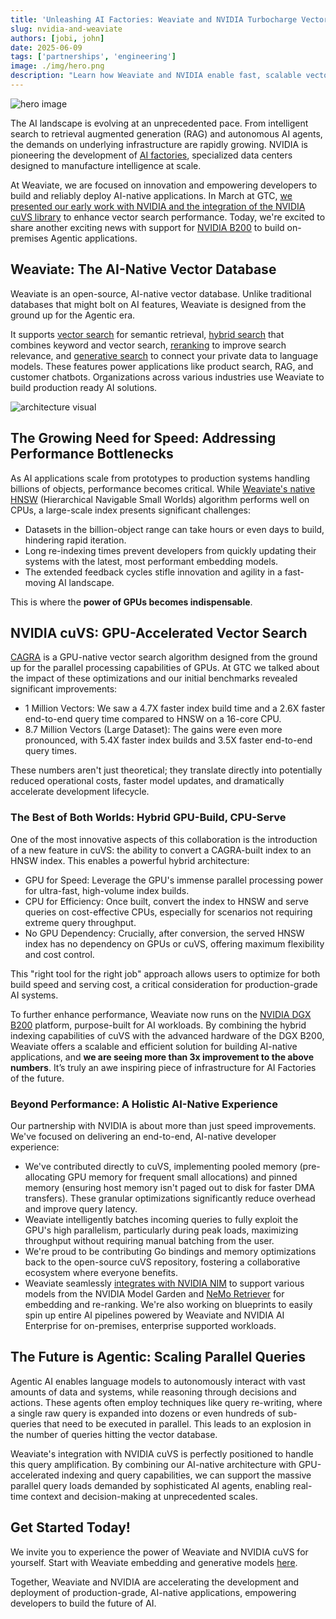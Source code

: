 ```yaml
---
title: 'Unleashing AI Factories: Weaviate and NVIDIA Turbocharge Vector Search with GPU Acceleration '
slug: nvidia-and-weaviate
authors: [jobi, john]
date: 2025-06-09
tags: ['partnerships', 'engineering']
image: ./img/hero.png
description: "Learn how Weaviate and NVIDIA enable fast, scalable vector search for agentic AI."
---
```


![hero image](./img/hero.png)

The AI landscape is evolving at an unprecedented pace. From intelligent search to retrieval augmented generation (RAG) and autonomous AI agents, the demands on underlying infrastructure are rapidly growing. NVIDIA is pioneering the development of [AI factories](https://blogs.nvidia.com/blog/ai-factory/), specialized data centers designed to manufacture intelligence at scale.

At Weaviate, we are focused on innovation and empowering developers to build and reliably deploy AI-native applications. In March at GTC, [we presented our early work with NVIDIA and the integration of the NVIDIA cuVS library](https://www.nvidia.com/gtc/session-catalog/?search=Weaviate&tab.catalogallsessionstab=16566177511100015Kus#/session/1725741930792001U8IR) to enhance vector search performance. Today, we're excited to share another exciting news with support for [NVIDIA B200](https://www.nvidia.com/en-us/data-center/dgx-b200/) to build on-premises Agentic applications. 

## Weaviate: The AI-Native Vector Database

Weaviate is an open-source, AI-native vector database. Unlike traditional databases that might bolt on AI features, Weaviate is designed from the ground up for the Agentic era. 

It supports [vector search](https://docs.weaviate.io/weaviate/search/similarity) for semantic retrieval, [hybrid search](https://docs.weaviate.io/weaviate/search/hybrid) that combines keyword and vector search, [reranking](https://docs.weaviate.io/weaviate/search/rerank) to improve search relevance, and [generative search](https://docs.weaviate.io/weaviate/search/generative) to connect your private data to language models. These features power applications like product search, RAG, and customer chatbots. Organizations across various industries use Weaviate to build production ready AI solutions. 

![architecture visual](./img/image1.png)

## The Growing Need for Speed: Addressing Performance Bottlenecks

As AI applications scale from prototypes to production systems handling billions of objects, performance becomes critical. While [Weaviate's native HNSW](https://docs.weaviate.io/weaviate/concepts/vector-index#hierarchical-navigable-small-world-hnsw-index) (Hierarchical Navigable Small Worlds) algorithm performs well on CPUs, a large-scale index presents significant challenges:

* Datasets in the billion-object range can take hours or even days to build, hindering rapid iteration.  
* Long re-indexing times prevent developers from quickly updating their systems with the latest, most performant embedding models.  
* The extended feedback cycles stifle innovation and agility in a fast-moving AI landscape.


This is where the **power of GPUs becomes indispensable**.

## NVIDIA cuVS: GPU-Accelerated Vector Search

[CAGRA](https://arxiv.org/abs/2308.15136) is a GPU-native vector search algorithm designed from the ground up for the parallel processing capabilities of GPUs. At GTC we talked about the impact of these optimizations and our initial benchmarks revealed significant improvements:

* 1 Million Vectors: We saw a 4.7X faster index build time and a 2.6X faster end-to-end query time compared to HNSW on a 16-core CPU.  
* 8.7 Million Vectors (Large Dataset): The gains were even more pronounced, with 5.4X faster index builds and 3.5X faster end-to-end query times.


These numbers aren't just theoretical; they translate directly into potentially reduced operational costs, faster model updates, and dramatically accelerate development lifecycle.

### The Best of Both Worlds: Hybrid GPU-Build, CPU-Serve

One of the most innovative aspects of this collaboration is the introduction of a new feature in cuVS: the ability to convert a CAGRA-built index to an HNSW index. This enables a powerful hybrid architecture:

* GPU for Speed: Leverage the GPU's immense parallel processing power for ultra-fast, high-volume index builds.  
* CPU for Efficiency: Once built, convert the index to HNSW and serve queries on cost-effective CPUs, especially for scenarios not requiring extreme query throughput.  
* No GPU Dependency: Crucially, after conversion, the served HNSW index has no dependency on GPUs or cuVS, offering maximum flexibility and cost control.

This "right tool for the right job" approach allows users to optimize for both build speed and serving cost, a critical consideration for production-grade AI systems.

To further enhance performance, Weaviate now runs on the [NVIDIA DGX B200](https://www.nvidia.com/en-us/data-center/dgx-b200/) platform, purpose-built for AI workloads. By combining the hybrid indexing capabilities of cuVS with the advanced hardware of the DGX B200, Weaviate offers a scalable and efficient solution for building AI-native applications, and **we are seeing more than 3x improvement to the above numbers**. It’s truly an awe inspiring piece of infrastructure for AI Factories of the future. 

### Beyond Performance: A Holistic AI-Native Experience

Our partnership with NVIDIA is about more than just speed improvements. We've focused on delivering an end-to-end, AI-native developer experience:

* We've contributed directly to cuVS, implementing pooled memory (pre-allocating GPU memory for frequent small allocations) and pinned memory (ensuring host memory isn't paged out to disk for faster DMA transfers). These granular optimizations significantly reduce overhead and improve query latency.  
* Weaviate intelligently batches incoming queries to fully exploit the GPU's high parallelism, particularly during peak loads, maximizing throughput without requiring manual batching from the user.  
* We're proud to be contributing Go bindings and memory optimizations back to the open-source cuVS repository, fostering a collaborative ecosystem where everyone benefits.  
* Weaviate seamlessly [integrates with NVIDIA NIM](https://docs.weaviate.io/weaviate/model-providers/nvidia) to support various models from the NVIDIA Model Garden and [NeMo Retriever](https://developer.nvidia.com/nemo-retriever/?sortBy=developer_learning_library%2Fsort%2Ffeatured_in.nemo_retriever%3Adesc%2Ctitle%3Aasc&hitsPerPage=12) for embedding and re-ranking. We're also working on blueprints to easily spin up entire AI pipelines powered by Weaviate and NVIDIA AI Enterprise for on-premises, enterprise supported workloads.

## The Future is Agentic: Scaling Parallel Queries

Agentic AI enables language models to autonomously interact with vast amounts of data and systems, while reasoning through decisions and actions. These agents often employ techniques like query re-writing, where a single raw query is expanded into dozens or even hundreds of sub-queries that need to be executed in parallel. This leads to an explosion in the number of queries hitting the vector database.

Weaviate's integration with NVIDIA cuVS is perfectly positioned to handle this query amplification. By combining our AI-native architecture with GPU-accelerated indexing and query capabilities, we can support the massive parallel query loads demanded by sophisticated AI agents, enabling real-time context and decision-making at unprecedented scales.

## Get Started Today!

We invite you to experience the power of Weaviate and NVIDIA cuVS for yourself. Start with  Weaviate embedding and generative models [here](https://docs.weaviate.io/weaviate/model-providers/nvidia).

Together, Weaviate and NVIDIA are accelerating the development and deployment of production-grade, AI-native applications, empowering developers to build the future of AI.  



<WhatsNext />
